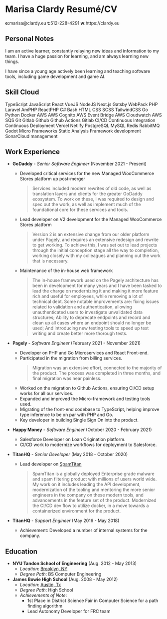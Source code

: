 

<div className="flex justify-left content-center items-center w-full">
  <Gravatar className="hidden md:inline-block rounded-full mr-8 ml-0" />
  <div>
  <h1 className="text-3xl">
    <span className="hidden print:inline-block">Marisa Clardy</span>
    <span className="print:hidden inline-block">Resumé/CV</span>
  </h1>
  <Social />
  <div className="hidden print:flex font-mono justify-around w-full text-xs -mt-5">
    <span className="px-2"><b>e:</b>marisa@clardy.eu</span>
    <span className="px-2"><b>t:</b>512-228-4291</span>
    <span className="px-2"><b>w:</b>https://clardy.eu</span>
  </div>
  </div>
</div>

## Personal Notes

I am an active learner, constantly relaying new ideas and information to my team.
I have a huge passion for learning, and am always learning new things.

I have since a young age actively been learning and teaching software tools, including
game development and game AI.

<!-- <div className="hidden print:block" style="page-break-after: always;">{' '}</div> -->

## Skill Cloud

<Shuffle className="flex flex-wrap justify-center text-sm">
  <Tag color="blue" className="m-2">TypeScript</Tag>
  <Tag color="yellow" className="m-2">JavaScript</Tag>
  <Tag className="m-2">React</Tag>
  <Tag className="m-2">VueJS</Tag>
  <Tag className="m-2">NodeJS</Tag>
  <Tag className="m-2">Next.js</Tag>
  <Tag className="m-2">Gatsby</Tag>
  <Tag className="m-2">WebPack</Tag>
  <Tag color="purple" className="m-2">PHP</Tag>
  <Tag color="orange" className="m-2">Laravel</Tag>
  <Tag className="m-2">AmPHP</Tag>
  <Tag className="m-2">ReactPHP</Tag>
  <Tag className="m-2">C#</Tag>
  <Tag className="m-2">Bash</Tag>
  <Tag className="m-2">HTML</Tag>
  <Tag className="m-2">CSS</Tag>
  <Tag className="m-2">SCSS</Tag>
  <Tag className="m-2">TailwindCSS</Tag>
  <Tag className="m-2">Go</Tag>
  <Tag className="m-2">Python</Tag>
  <Tag className="m-2">Docker</Tag>
  <Tag color="yellow" className="m-2">AWS</Tag>
  <Tag color="blue" className="m-2">AWS Cognito</Tag>
  <Tag color="red" className="m-2">AWS Event Bridge</Tag>
  <Tag color="brown" className="m-2">AWS Cloudwatch</Tag>
  <Tag color="orange" className="m-2">AWS SQS</Tag>
  <Tag className="m-2">Git</Tag>
  <Tag className="m-2">Gitlab</Tag>
  <Tag className="m-2">Github</Tag>
  <Tag className="m-2">Github Actions</Tag>
  <Tag className="m-2">Gitlab CI/CD</Tag>
  <Tag className="m-2">Continuous Integration</Tag>
  <Tag className="m-2">Continuous Deployment</Tag>
  <Tag className="m-2">Vercel</Tag>
  <Tag className="m-2">Netlify</Tag>
  <Tag className="m-2">PostgreSQL</Tag>
  <Tag className="m-2">MySQL</Tag>
  <Tag className="m-2">Redis</Tag>
  <Tag className="m-2">RabbitMQ</Tag>
  <Tag className="m-2">Godot</Tag>
  <Tag className="m-2">Micro Frameworks</Tag>
  <Tag className="m-2">Static Analysis</Tag>
  <Tag className="m-2">Framework development</Tag>
  <Tag className="m-2">SonarCloud management</Tag>
</Shuffle>

## Work Experience

- **GoDaddy** - *Senior Software Engineer* (November 2021 - Present)
  - Developed critical services for the new Managed WooCommerce Stores platform up post-merger
    > Services included modern rewrites of old code, as well as translation layers and clients for the greater
    > GoDaddy ecosystem. To work on these, I was required to design and spec out the work, as well as implement
    > much of the foundational core for these services and tools.
  - Lead developer on V2 development for the Managed WooCommerce Stores platform
    > Version 2 is an extensive change from our older platform under Pagely, and requires an extensive
    > redesign and rewrite to get working. To achieve this, I was set out to lead projects
    > through the initial conception stage all the way to completion, working closely with my
    > colleagues and planning out the work that is necessary.
  - Maintenance of the in-house web framework
    > The in-house framework used on the Pagely architecture has been in development for many years
    > and I have been tasked to lead the charge on modernizing it and making it more feature rich
    > and useful for employees, while removing a lot of technical debt. Some notable improvements
    > are: fixing issues related to validation and authentication, allowing unauthenticated users
    > to investigate unvalidated data structures; Ability to deprecate endpoints and record and 
    > clean up all cases where an endpoint should no longer be used; And introducing new testing tools
    > to speed up test writing and create better more thorough tests.

- **Pagely** - *Software Engineer* (February 2021 - November 2021)
  - Developer on PHP and Go Microservices and React Front-end.
  - Participated in the migration from billing services.
    > Migration was an extensive effort, connected to the majority of the product.
    > The process was completed in three months, and final migration was near painless.
  - Worked on the migration to Github Actions, ensuring CI/CD setup works for all our services.
  - Expanded and improved the Micro-framework and testing tools used.
  - Migrating of the front-end codebase to TypeScript, helping improve type inference to be on par with PHP and Go.
  - Key developer in building Single Sign On into the product.

- **Happy Money** - *Software Engineer* (October 2020 - February 2021)
  - Salesforce Developer on Loan Origination platform.
  - CI/CD work to modernize workflows for deployment to Salesforce.

- **TitanHQ** - *Senior Developer* (May 2018 - October 2020)
  - Lead developer on [SpamTitan](https://www.spamtitan.com/)

    > SpamTitan is a globally deployed Enterprise grade malware and spam filtering product
    > with millions of users world wide.
    > My work on it includes leading the API development, modernization of the tooling
    > and mentoring the more senior engineers in the company on these modern tools,
    > and advancements in the feature set of the product. Modernized the CI/CD dev flow
    > to utilize docker, in a move towards a containerized environment for the product.

- **TitanHQ** - *Support Engineer* (May 2016 - May 2018)
  - Achievement: Developed a number of internal systems for the company.

## Education

- **NYU Tandon School of Engineering** (Aug. 2012 - May 2013)
  - *Location*: [Brooklyn, NY](https://www.google.com/maps/place/New+York+University+Tandon+School+of+Engineering/@40.6942076,-73.9887677,17z/data=!3m1!4b1!4m5!3m4!1s0x89c25a4a4d8396f3:0xda9b313d596491f7!8m2!3d40.6942036!4d-73.986579)
  - *Degree Path*: BS Computer Engineering
- **James Bowie High School** (Aug. 2008 - May 2012)
  - *Location*: [Austin, Tx](https://www.google.com/maps/place/James+Bowie+High+School/@30.1876581,-97.860686,17z/data=!3m1!4b1!4m5!3m4!1s0x865b4c0e1e8e050b:0x9801923ccd64699f!8m2!3d30.1876535!4d-97.8584973)
  - *Degree Path*: High School
  - *Achievements of Note*:
    - 1st Place in District Science Fair in Computer Science for a path finding algorithm
    - Lead Autonomy Developer for FRC team
